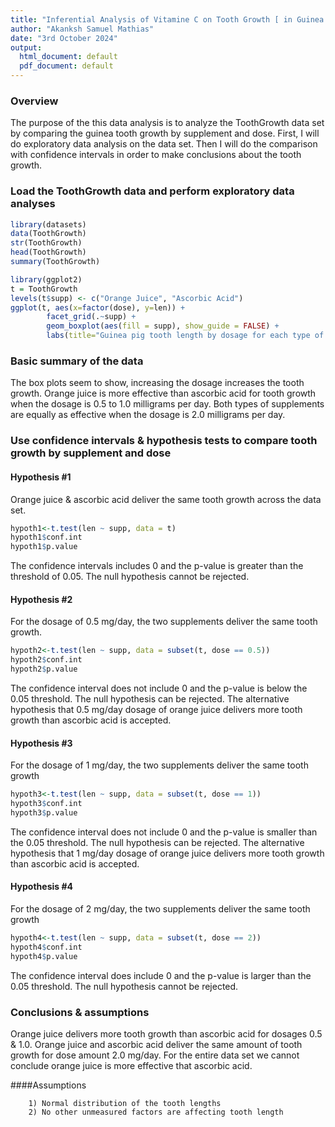 ```yaml
---
title: "Inferential Analysis of Vitamine C on Tooth Growth [ in Guinea Pigs ]"
author: "Akanksh Samuel Mathias"
date: "3rd October 2024"
output:
  html_document: default
  pdf_document: default
---
```


### Overview
The purpose of the this data analysis is to analyze the ToothGrowth data set by comparing the guinea tooth growth by supplement and dose. First, I will do exploratory data analysis on the data set. Then I will do the comparison with confidence intervals in order to make conclusions about the tooth growth.

### Load the ToothGrowth data and perform exploratory data analyses
```r
library(datasets)
data(ToothGrowth)
str(ToothGrowth)
head(ToothGrowth)
summary(ToothGrowth)
```

```r
library(ggplot2)
t = ToothGrowth
levels(t$supp) <- c("Orange Juice", "Ascorbic Acid")
ggplot(t, aes(x=factor(dose), y=len)) + 
        facet_grid(.~supp) + 
        geom_boxplot(aes(fill = supp), show_guide = FALSE) + 
        labs(title="Guinea pig tooth length by dosage for each type of supplement", x="Dose (mg/day)",y="Tooth Length")
```

### Basic summary of the data
The box plots seem to show, increasing the dosage increases the tooth growth. Orange juice is more effective than ascorbic acid for tooth growth when the dosage is 0.5 to 1.0 milligrams per day. Both types of supplements are equally as effective when the dosage is 2.0 milligrams per day.

### Use confidence intervals & hypothesis tests to compare tooth growth by supplement and dose

#### Hypothesis #1
Orange juice & ascorbic acid deliver the same tooth growth across the data set.
```r
hypoth1<-t.test(len ~ supp, data = t)
hypoth1$conf.int
hypoth1$p.value
```
The confidence intervals includes 0 and the p-value is greater than the 
threshold of 0.05.  The null hypothesis cannot be rejected.

#### Hypothesis #2
For the dosage of 0.5 mg/day, the two supplements deliver the same tooth growth.
```r
hypoth2<-t.test(len ~ supp, data = subset(t, dose == 0.5))
hypoth2$conf.int
hypoth2$p.value
```
The confidence interval does not include 0 and the p-value is below the 0.05 threshold. The null hypothesis can be rejected. The alternative hypothesis that 0.5 mg/day dosage of orange juice delivers more tooth growth than ascorbic acid is accepted.

#### Hypothesis #3
For the dosage of 1 mg/day, the two supplements deliver the same tooth growth
```r
hypoth3<-t.test(len ~ supp, data = subset(t, dose == 1))
hypoth3$conf.int
hypoth3$p.value
```
The confidence interval does not include 0 and the p-value is smaller than the 0.05 threshold. The null hypothesis can be rejected. The alternative hypothesis that 1 mg/day dosage of orange juice delivers more tooth growth than ascorbic acid is accepted.

#### Hypothesis #4
For the dosage of 2 mg/day, the two supplements deliver the same tooth growth
```r
hypoth4<-t.test(len ~ supp, data = subset(t, dose == 2))
hypoth4$conf.int
hypoth4$p.value
```
The confidence interval does include 0 and the p-value is larger than the 0.05 threshold. The null hypothesis cannot be rejected.


### Conclusions & assumptions
Orange juice delivers more tooth growth than ascorbic acid for dosages 0.5 & 1.0. Orange juice and ascorbic acid deliver the same amount of tooth growth for dose amount 2.0 mg/day.  For the entire data set we cannot conclude orange juice is more effective that ascorbic acid.

####Assumptions

        1) Normal distribution of the tooth lengths
        2) No other unmeasured factors are affecting tooth length
        